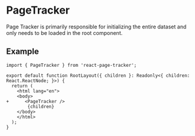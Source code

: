 

# PageTracker

Page Tracker is primarily responsible for initializing the entire dataset and only needs to be loaded in the root component.


## Example

```tsx
import { PageTracker } from 'react-page-tracker';

export default function RootLayout({ children }: Readonly<{ children: React.ReactNode; }>) {
  return (
    <html lang="en">
    <body>
+      <PageTracker />
        {children}
    </body>
    </html>
  );
}
```

<AdDocBottom />
